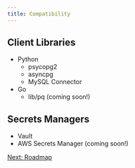 ```yaml
---
title: Compatibility
---
```


## Client Libraries
- Python
  - psycopg2
  - asyncpg
  - MySQL Connector
- Go
  - lib/pq (coming soon!)

## Secrets Managers
- Vault
- AWS Secrets Manager (coming soon!)

[Next: Roadmap](/roadmap)